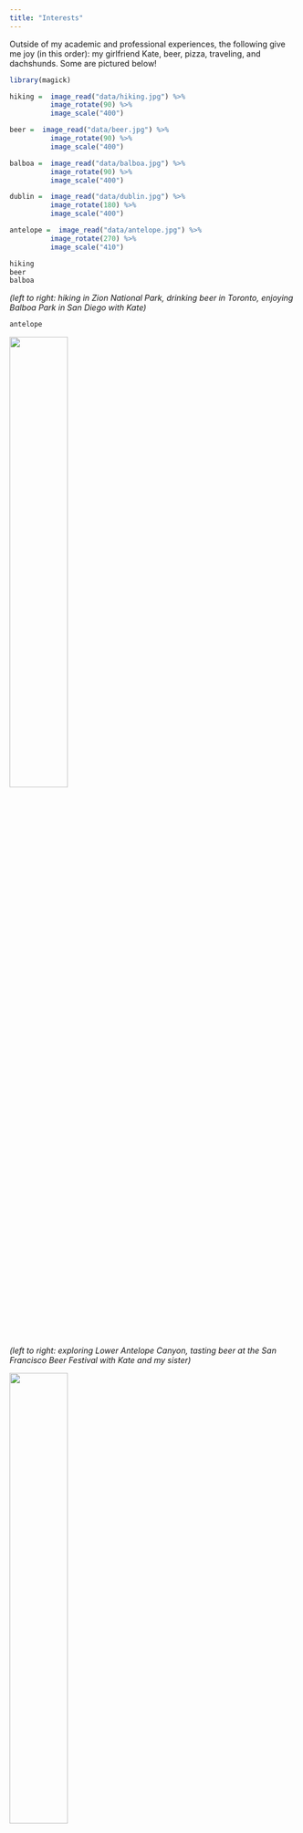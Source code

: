 ```yaml
---
title: "Interests"
---
```


Outside of my academic and professional experiences, the following give me joy (in this order): my girlfriend Kate, beer, pizza, traveling, and dachshunds. Some are pictured below! 

```r
library(magick)

hiking =  image_read("data/hiking.jpg") %>% 
          image_rotate(90) %>% 
          image_scale("400")
```


```r
beer =  image_read("data/beer.jpg") %>% 
          image_rotate(90) %>% 
          image_scale("400")
```


```r
balboa =  image_read("data/balboa.jpg") %>% 
          image_rotate(90) %>% 
          image_scale("400")
```

```r
dublin =  image_read("data/dublin.jpg") %>% 
          image_rotate(180) %>% 
          image_scale("400")
```

```r
antelope =  image_read("data/antelope.jpg") %>% 
          image_rotate(270) %>% 
          image_scale("410")
```

```r
hiking
beer
balboa
```

*(left to right: hiking in Zion National Park, drinking beer in Toronto, enjoying Balboa Park in San Diego with Kate)*  

```r
antelope
```
<img src="data/beerfest.jpg" style="width:45%">

*(left to right: exploring Lower Antelope Canyon, tasting beer at the San Francisco Beer Festival with Kate and my sister)*  

<img src="data/snow.jpg"  style="width:45%">

*(somewhere near Tahoe with Kate)*






